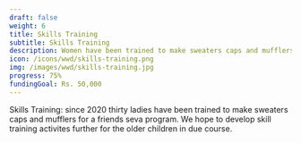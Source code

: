 ---
draft: false
weight: 6
title: Skills Training
subtitle: Skills Training
description: Women have been trained to make sweaters caps and mufflers for a friends seva program.
icon: /icons/wwd/skills-training.png 
img: /images/wwd/skills-training.jpg
progress: 75%
fundingGoal: Rs. 50,000
---

Skills Training: since 2020 thirty ladies have been trained to make sweaters caps and mufflers for a friends seva program. We hope to develop skill training activites further for the older children in due course.